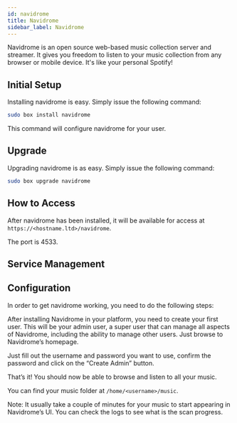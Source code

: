 ```yaml
---
id: navidrome
title: Navidrome
sidebar_label: Navidrome
---
```


Navidrome is an open source web-based music collection server and streamer. It gives you freedom to listen to your music collection from any browser or mobile device. It's like your personal Spotify!

## Initial Setup

Installing navidrome is easy. Simply issue the following command:

```bash main
sudo box install navidrome
```

This command will configure navidrome for your user.

## Upgrade

Upgrading navidrome is as easy. Simply issue the following command:

```bash main
sudo box upgrade navidrome
```

## How to Access

After navidrome has been installed, it will be available for access at `https://<hostname.ltd>/navidrome`.

The port is 4533.

## Service Management



<SystemdTabs service="navidrome" />

## Configuration

In order to get navidrome working, you need to do the following steps:

After installing Navidrome in your platform, you need to create your first user. This will be your admin user, a super user that can manage all aspects of Navidrome, including the ability to manage other users. Just browse to Navidrome’s homepage.

Just fill out the username and password you want to use, confirm the password and click on the “Create Admin” button.

That’s it! You should now be able to browse and listen to all your music.

You can find your music folder at `/home/<username>/music`.

Note: It usually take a couple of minutes for your music to start appearing in Navidrome’s UI. You can check the logs to see what is the scan progress.